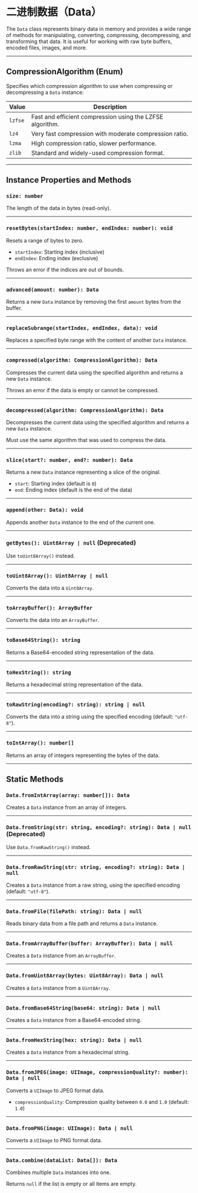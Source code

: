 # 二进制数据（Data） 

The `Data` class represents binary data in memory and provides a wide range of methods for manipulating, converting, compressing, decompressing, and transforming that data. It is useful for working with raw byte buffers, encoded files, images, and more.

---

## CompressionAlgorithm (Enum)

Specifies which compression algorithm to use when compressing or decompressing a `Data` instance:

| Value   | Description                                               |
| ------- | --------------------------------------------------------- |
| `lzfse` | Fast and efficient compression using the LZFSE algorithm. |
| `lz4`   | Very fast compression with moderate compression ratio.    |
| `lzma`  | High compression ratio, slower performance.               |
| `zlib`  | Standard and widely-used compression format.              |

---

## Instance Properties and Methods

### `size: number`

The length of the data in bytes (read-only).

---

### `resetBytes(startIndex: number, endIndex: number): void`

Resets a range of bytes to zero.

* `startIndex`: Starting index (inclusive)
* `endIndex`: Ending index (exclusive)

Throws an error if the indices are out of bounds.

---

### `advanced(amount: number): Data`

Returns a new `Data` instance by removing the first `amount` bytes from the buffer.

---

### `replaceSubrange(startIndex, endIndex, data): void`

Replaces a specified byte range with the content of another `Data` instance.

---

### `compressed(algorithm: CompressionAlgorithm): Data`

Compresses the current data using the specified algorithm and returns a new `Data` instance.

Throws an error if the data is empty or cannot be compressed.

---

### `decompressed(algorithm: CompressionAlgorithm): Data`

Decompresses the current data using the specified algorithm and returns a new `Data` instance.

Must use the same algorithm that was used to compress the data.

---

### `slice(start?: number, end?: number): Data`

Returns a new `Data` instance representing a slice of the original.

* `start`: Starting index (default is `0`)
* `end`: Ending index (default is the end of the data)

---

### `append(other: Data): void`

Appends another `Data` instance to the end of the current one.

---

### `getBytes(): Uint8Array | null` (Deprecated)

Use `toUint8Array()` instead.

---

### `toUint8Array(): Uint8Array | null`

Converts the data into a `Uint8Array`.

---

### `toArrayBuffer(): ArrayBuffer`

Converts the data into an `ArrayBuffer`.

---

### `toBase64String(): string`

Returns a Base64-encoded string representation of the data.

---

### `toHexString(): string`

Returns a hexadecimal string representation of the data.

---

### `toRawString(encoding?: string): string | null`

Converts the data into a string using the specified encoding (default: `"utf-8"`).

---

### `toIntArray(): number[]`

Returns an array of integers representing the bytes of the data.

---

## Static Methods

### `Data.fromIntArray(array: number[]): Data`

Creates a `Data` instance from an array of integers.

---

### `Data.fromString(str: string, encoding?: string): Data | null` (Deprecated)

Use `Data.fromRawString()` instead.

---

### `Data.fromRawString(str: string, encoding?: string): Data | null`

Creates a `Data` instance from a raw string, using the specified encoding (default: `"utf-8"`).

---

### `Data.fromFile(filePath: string): Data | null`

Reads binary data from a file path and returns a `Data` instance.

---

### `Data.fromArrayBuffer(buffer: ArrayBuffer): Data | null`

Creates a `Data` instance from an `ArrayBuffer`.

---

### `Data.fromUint8Array(bytes: Uint8Array): Data | null`

Creates a `Data` instance from a `Uint8Array`.

---

### `Data.fromBase64String(base64: string): Data | null`

Creates a `Data` instance from a Base64-encoded string.

---

### `Data.fromHexString(hex: string): Data | null`

Creates a `Data` instance from a hexadecimal string.

---

### `Data.fromJPEG(image: UIImage, compressionQuality?: number): Data | null`

Converts a `UIImage` to JPEG format data.

* `compressionQuality`: Compression quality between `0.0` and `1.0` (default: `1.0`)

---

### `Data.fromPNG(image: UIImage): Data | null`

Converts a `UIImage` to PNG format data.

---

### `Data.combine(dataList: Data[]): Data`

Combines multiple `Data` instances into one.

Returns `null` if the list is empty or all items are empty.
